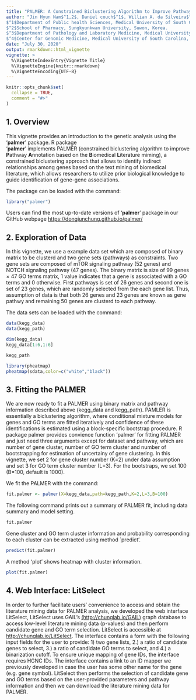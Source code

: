 ---
title: "PALMER: A Constrained Biclustering Algorithm to Improve Pathway Annotation Based on the Biomedical Literature Mining with 'palmer' Package"
author: "Jin Hyun Nam$^1,2$, Daniel couch$^1$, Willian A. da Silveira$^{3,4}$, Zhenning Yu$^1$, and Dongjun Chung$^1$  
$^1$Department of Public health Sciences, Medical University of South Carolina, Charleston, SC, USA.     
$^2$School of Pharmacy, Sungkyunkwan University, Suwon, Korea.
$^3$Department of Pathology and Laboratory Medicine, Medical University of South Carolina, Charleston, SC, USA.      
$^4$Center for Genomic Medicine, Medical University of South Carolina, Charleston, SC, USA."
date: "July 30, 2020"
output: rmarkdown::html_vignette
vignette: >
  %\VignetteIndexEntry{Vignette Title}
  %\VignetteEngine{knitr::rmarkdown}
  %\VignetteEncoding{UTF-8}
---

```{r setup, include = FALSE}
knitr::opts_chunk$set(
  collapse = TRUE,
  comment = "#>"
)
```

## 1. Overview

This vignette provides an introduction to the genetic analysis using the '**palmer**' package. R package  
'**palmer**' implements PALMER (constrained biclustering algorithm to improve **P**athway **A**nnotation based on the **B**iomedical **L**iterature miming), a constrained biclustering approach that allows to identify indirect relationships among genes based on the text mining of biomedical literature, which allows researchers to utilize prior biological knowledge to guide identification of gene-gene associations.   

The package can be loaded with the command:

```{r}
library("palmer")
```

Users can find the most up-to-date versions of '**palmer**' package in our GitHub webpage [https://dongjunchung.github.io/palmer/](https://dongjunchung.github.io/palmer/)   


## 2. Exploration of Data

In this vignette, we use a example data set which are composed of binary matrix to be clusterd and two gene sets (pathways) as constraints. Two gene sets are composed of mTOR signaling pathway (52 genes) and NOTCH signaling pathway (47 genes). The binary matrix is size of 99 genes $\times$ 47 GO terms matrix, 1 value indicates that a gene is associated with a GO terms and 0 otherwise. First pathways is set of 26 genes and second one is set of 23 genes, which are randomly selected from the each gene list. Thus, assumption of data is that both 26 genes and 23 genes are known as gene pathwy and remaining 50 genes are clusterd to each pathway.

The data sets can be loaded with the command:

```{r}
data(kegg_data)
data(kegg_path)
```

```{r}
dim(kegg_data)
kegg_data[1:6,1:6]
```
```{r}
kegg_path
```
```{r, fig.width=5, fig.height=5}
library(pheatmap)
pheatmap(sdata,color=c("white","black"))
```


## 3. Fitting the PALMER

We are now ready to fit a PALMER using binary matrix and pathway information described above (kegg_data and kegg_path).
PAMLER is essentially a biclustering algorithm, where conditional mixture models for genes and GO terms are fitted iteratively and confidence of these identifications is estimated using a block-specific bootstrap procedure. R package palmer provides convience function 'palmer' for fitting PALMER and just need three arguments except for dataset and pathway, which are number of gene cluster, number of GO term cluster and number of bootstrapping for estimation of uncertainy of gene clustering. In this vignette, we set 2 for gene cluster number (K=2) under data assumption and set 3 for GO term cluster number (L=3). For the bootstraps, we set 100 (B=100, default is 1000).     

We fit the PALMER with the command:

```{r, message=FALSE}
fit.palmer <- palmer(X=kegg_data,path=kegg_path,K=2,L=3,B=100)
```

The following command prints out a summary of PALMER fit, including data summary and model setting.

```{r}
fit.palmer
```

Gene cluster and GO term cluster information and probability corresponding to each cluster can be extracted using method `predict'.

```{r}
predict(fit.palmer)
```

A method 'plot' shows heatmap with cluster information.

```{r, fig.width=5, fig.height=5}
plot(fit.palmer)
```


## 4. Web Interface: LitSelect

In order to further facilitate users’ convenience to access and obtain the literature mining data for PALMER analysis, we developed the web interface LitSelect, LitSelect uses GAIL’s [(http://chunglab.io/GAIL)](http://chunglab.io/GAIL) graph database to access low-level literature mining data (p-values) and then perform candidate gene and GO term selection. LitSelect is accessible at [http://chunglab.io/LitSelect](http://chunglab.io/LitSelect). The interface contains a form with the following input fields for the user to provide: 1) two gene lists, 2.) a ratio of candidate genes to select, 3.) a ratio of candidate GO terms to select, and 4.) a binarization cutoff. To ensure unique mapping of gene IDs, the interface requires HGNC IDs. The interface contains a link to an ID mapper we previously developed in case the user has some other name for the gene (e.g. gene symbol). LitSelect then performs the selection of candidate gene and GO terms based on the user-provided parameters and pathway information and then we can download the literature mining data for PALMER. 
